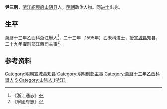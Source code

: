 '''尹三聘'''，[[浙江|浙江]][[紹興府|紹興府]][[山阴县|山阴县]]人，[[明朝|明朝]]政治人物。同[[进士|进士]]出身。

==生平==
萬曆十三年乙酉科浙江舉人<ref>《浙江通志》</ref>，二十三年（1595年）乙未科进士，授[[宣城县|宣城县]]知县，二十九年擢刑部江西司主事<ref>《寧國府志》</ref>。

==参考资料==
{{reflist}}

{{明朝人物小作品}}
{{萬曆二十三年乙未科殿試金榜}}
{{DEFAULTSORT:Yin尹}}
[[Category:明朝宣城县知县|Category:明朝宣城县知县]]
[[Category:明朝刑部主事|Category:明朝刑部主事]]
[[Category:萬曆十三年乙酉科舉人|Category:萬曆十三年乙酉科舉人]]
[[Category:尹姓|S]]
[[Category:山陰人_(浙江)|Category:山陰人 (浙江)]]